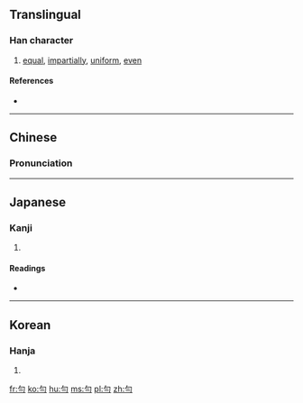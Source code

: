 {{also|匀}}
==Translingual==

===Han character===
{{Han char|rn=20|rad=勹|as=02|sn=4|four=27120|canj=PMM|ids=⿹勹二}}

# [[equal]], [[impartially]], [[uniform]], [[even]]

====References====
* {{Han ref|kx=0150.200|dkj=02496|dj=0339.090|hdz=10255.010|uh=52FB|ud=21243|bh=A4C3|bd=42179}}

----

==Chinese==
{{zh-forms|s=匀}}

===Pronunciation===
{{zh-pron
|m=yún,gòu
|c=wan4
|mn=ûn
|mc=y
|oc=
|ma=
|cat=a,adv
}}

----

==Japanese==

===Kanji===
{{ja-kanji|grade=|rs=勹02}}

# {{defn|lang=ja|sort=勹02}}

====Readings====
* {{ja-readings|on=[[いん]] (in)|kun=[[すくない]] (sukunai), [[ひとしい]] (hitoshii)}}

----

==Korean==

===Hanja===
{{ko-hanja|hangeul=[[균]], [[윤]]|rv=gyun, yun|mr=kyun, yun}}

# {{defn|lang=ko|sort=勹02}}

[[fr:勻]]
[[ko:勻]]
[[hu:勻]]
[[ms:勻]]
[[pl:勻]]
[[zh:勻]]